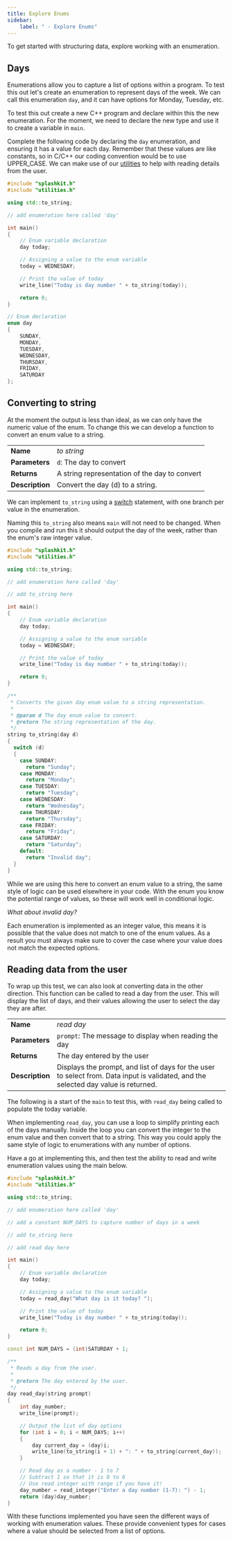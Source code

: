 ```yaml
---
title: Explore Enums
sidebar:
    label: " - Explore Enums"
---
```


To get started with structuring data, explore working with an enumeration.

## Days

Enumerations allow you to capture a list of options within a program. To test this out let's create an enumeration to represent days of the week. We can call this enumeration `day`, and it can have options for Monday, Tuesday, etc.

To test this out create a new C++ program and declare within this the new enumeration. For the moment, we need to declare the new type and use it to create a variable in `main`.

Complete the following code by declaring the `day` enumeration, and ensuring it has a value for each day. Remember that these values are like constants, so in C/C++ our coding convention would be to use UPPER_CASE. We can make use of our [utilities](/book/part-2-organised-code/2-organising-code/2-put-together/04-00-utilities) to help with reading details from the user.

```cpp
#include "splashkit.h"
#include "utilities.h"

using std::to_string;

// add enumeration here called 'day'

int main()
{
    // Enum variable declaration
    day today;

    // Assigning a value to the enum variable
    today = WEDNESDAY;

    // Print the value of today
    write_line("Today is day number " + to_string(today));

    return 0;
}
```

<Accordion>
  <AccordionItem
    header="Code for day enum"
  >

```cpp
// Enum declaration
enum day
{
    SUNDAY,
    MONDAY,
    TUESDAY,
    WEDNESDAY,
    THURSDAY,
    FRIDAY,
    SATURDAY
};
```

  </AccordionItem>
</Accordion>

## Converting to string

At the moment the output is less than ideal, as we can only have the numeric value of the enum. To change this we can develop a function to convert an enum value to a string.

|   |   |
|---|---|
| **Name** | *to string* |
| **Parameters** | `d`: The day to convert |
| **Returns** | A string representation of the day to convert |
| **Description** | Convert the day (d) to a string. |

We can implement `to_string` using a [switch](/book/part-1-instructions/3-control-flow/1-concepts/03-2-case) statement, with one branch per value in the enumeration.

Naming this `to_string` also means `main` will not need to be changed. When you compile and run this it should output the day of the week, rather than the enum's raw integer value.

```cpp
#include "splashkit.h"
#include "utilities.h"

using std::to_string;

// add enumeration here called 'day'

// add to_string here

int main()
{
    // Enum variable declaration
    day today;

    // Assigning a value to the enum variable
    today = WEDNESDAY;

    // Print the value of today
    write_line("Today is day number " + to_string(today));

    return 0;
}
```

<Accordion>
  <AccordionItem
    header="Code to convert day to string"
  >

```cpp
/**
 * Converts the given day enum value to a string representation.
 *
 * @param d The day enum value to convert.
 * @return The string representation of the day.
 */
string to_string(day d)
{
  switch (d)
  {
    case SUNDAY:
      return "Sunday";
    case MONDAY:
      return "Monday";
    case TUESDAY:
      return "Tuesday";
    case WEDNESDAY:
      return "Wednesday";
    case THURSDAY:
      return "Thursday";
    case FRIDAY:
      return "Friday";
    case SATURDAY:
      return "Saturday";
    default:
      return "Invalid day";
  }
}
```

  </AccordionItem>
</Accordion>

While we are using this here to convert an enum value to a string, the same style of logic can be used elsewhere in your code. With the enum you know the potential range of values, so these will work well in conditional logic.

*What about invalid day?*

Each enumeration is implemented as an integer value, this means it is possible that the value does not match to one of the enum values. As a result you must always make sure to cover the case where your value does not match the expected options.

## Reading data from the user

To wrap up this test, we can also look at converting data in the other direction. This function can be called to read a day from the user. This will display the list of days, and their values allowing the user to select the day they are after.

|   |   |
|---|---|
| **Name** | *read day* |
| **Parameters** | `prompt`: The message to display when reading the day |
| **Returns** | The day entered by the user |
| **Description** | Displays the prompt, and list of days for the user to select from. Data input is validated, and the selected day value is returned. |

The following is a start of the `main` to test this, with `read_day` being called to populate the today variable.

When implementing `read_day`, you can use a loop to simplify printing each of the days manually. Inside the loop you can convert the integer to the enum value and then convert that to a string. This way you could apply the same style of logic to enumerations with any number of options.

Have a go at implementing this, and then test the ability to read and write enumeration values using the main below.

```cpp
#include "splashkit.h"
#include "utilities.h"

using std::to_string;

// add enumeration here called 'day'

// add a constant NUM_DAYS to capture number of days in a week

// add to_string here

// add read day here

int main()
{
    // Enum variable declaration
    day today;

    // Assigning a value to the enum variable
    today = read_day("What day is it today? ");

    // Print the value of today
    write_line("Today is day number " + to_string(today));

    return 0;
}
```

<Accordion>
  <AccordionItem
    header="Code for read day"
  >

```cpp
const int NUM_DAYS = (int)SATURDAY + 1;

/**
 * Reads a day from the user.
 *
 * @return The day entered by the user.
 */
day read_day(string prompt)
{
    int day_number;
    write_line(prompt);

    // Output the list of day options
    for (int i = 0; i < NUM_DAYS; i++)
    {
        day current_day = (day)i;
        write_line(to_string(i + 1) + ": " + to_string(current_day));
    }

    // Read day as a number - 1 to 7
    // Subtract 1 so that it is 0 to 6
    // Use read integer with range if you have it!
    day_number = read_integer("Enter a day number (1-7): ") - 1;
    return (day)day_number;
}
```

  </AccordionItem>
</Accordion>

With these functions implemented you have seen the different ways of working with enumeration values. These provide convenient types for cases where a value should be selected from a list of options.
